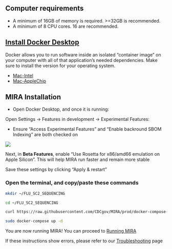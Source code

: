 
## Computer requirements
- A minimum of 16GB of memory is required. >=32GB is recommended.
- A minimum of 8 CPU cores. 16 are recommended.


## [Install Docker Desktop](https://www.docker.com/products/docker-desktop/)
Docker allows you to run software inside an isolated "container image" on your computer with all of that application's needed dependencies. Make sure to install the version for your operating system.

- [Mac-Intel](https://desktop.docker.com/mac/main/amd64/Docker.dmg?utm_source=docker&utm_medium=webreferral&utm_campaign=dd-smartbutton&utm_location=module)
- [Mac-AppleChip](https://desktop.docker.com/mac/main/arm64/Docker.dmg?utm_source=docker&utm_medium=webreferral&utm_campaign=dd-smartbutton&utm_location=module)


## MIRA Installation

- Open Docker Desktop, and once it is running:

Open Settings -> Features in development -> Experimental Features:

- Ensure "Access Experimental Features" and "Enable backround SBOM Indexing" are both checked on


![](./images/docker_features_in_development.png)


Next, in __Beta Features__, enable "Use Rosetta for x86/amd66 emulation on Apple Silicon". This will help MIRA run faster and remain more stable


Save these settings by clicking "Apply & restart"



### Open the terminal, and copy/paste these commands ###

```bash
mkdir ~/FLU_SC2_SEQUENCING

cd ~/FLU_SC2_SEQUENCING
```

```bash
curl https://raw.githubusercontent.com/CDCgov/MIRA/prod/docker-compose-git.yml | sed "s%/path/to/data%$(pwd)/%g" > docker-compose.yml
```

```bash
sudo docker-compose up -d
```

You are now running MIRA! You can proceed to [Running MIRA](./running-mira.html)

If these instructions show errors, please refer to our [Troubleshooting](./troubleshooting.html) page